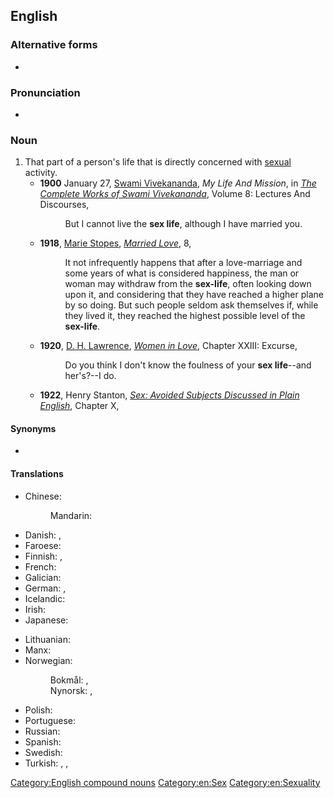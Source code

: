 {{also|sex-life}}

==English==

===Alternative forms===
* {{alt|en|sex-life}}

===Pronunciation===
* {{IPA|en|/ˈsɛksˌlaɪf/}}

===Noun===
{{en-noun|sex lives}}

# That part of a person's life that is directly concerned with [[sexual]] activity.
#* '''1900''' January 27, [[w:Swami Vivekananda|Swami Vivekananda]], ''My Life And Mission'', in ''[[s:The Complete Works of Swami Vivekananda/Volume 8/Lectures And Discourses/My Life And Mission|The Complete Works of Swami Vivekananda]]'', Volume 8: Lectures And Discourses,
#*: But I cannot live the '''sex life''', although I have married you.
#* '''1918''', [[w:Marie Stopes|Marie Stopes]], ''[[s:Married Love/Chapter 8|Married Love]]'', 8,
#*: It not infrequently happens that after a love-marriage and some years of what is considered happiness, the man or woman may withdraw from the '''sex-life''', often looking down upon it, and considering that they have reached a higher plane by so doing. But such people seldom ask themselves if, while they lived it, they reached the highest possible level of the '''sex-life'''.
#* '''1920''', [[w:D. H. Lawrence|D. H. Lawrence]], ''[[s:Women in Love/Chapter XXIII|Women in Love]]'', Chapter XXIII: Excurse,
#*: Do you think I don't know the foulness of your '''sex life'''--and her's?--I do.
#* '''1922''', Henry Stanton, ''[[s:Sex/Chapter X|Sex: Avoided Subjects Discussed in Plain English]]'', Chapter X,
#*: {{quote|en|In the human animal, speaking in general, these feelings of sympathy (love) and duty are strongly developed in the family connection; that is, they are developed with special strength in those who are most intimately united in '''sex life''', in husband and wife and in children.}}

====Synonyms====
* {{l|en|love life}}

====Translations====
{{trans-top|part of a person's life that is directly concerned with sexual activity}}
* Chinese:
*: Mandarin: {{t+|cmn|性生活|tr=xìngshēnghuó|sc=Hani}}
* Danish: {{t|da|sexliv|n}}, {{t|da|kønsliv|n}}
* Faroese: {{t|fo|kynslív|n}}
* Finnish: {{t|fi|sukupuolielämä}}, {{t|fi|seksielämä}}
* French: {{t|fr|vie sexuelle|f}}
* Galician: {{t|gl|vida sexual|f}}
* German: {{t+|de|Liebesleben|n}}, {{t|de|Sexleben|n}}
* Icelandic: {{t|is|kynlíf|n}}
* Irish: {{t|ga|saol gnéis|m}}
* Japanese: {{t|ja|性生活|tr=せいせいかつ, seiseikatsu|sc=Jpan}}
{{trans-mid}}
* Lithuanian: {{t|lt|lytinis gyvenimas|m}}
* Manx: {{t|gv|bea cheintyssagh|f}}
* Norwegian:
*: Bokmål: {{t|nb|sexliv|n}}, {{t|nb|seksualliv|n}}
*: Nynorsk: {{t|nn|sexliv|n}}, {{t|nn|seksualliv|n}}
* Polish: {{t|pl|życie seksualne|n}}
* Portuguese: {{t|pt|vida sexual|f}}
* Russian: {{t|ru|сексуа́льная жизнь|f|tr=sɛksuálʹnaja žiznʹ}}
* Spanish: {{t|es|vida sexual|f}}
* Swedish: {{t+|sv|sexliv|n}}
* Turkish: {{t|tr|cinsel yaşam}}, {{t|tr|cinsel hayat}}, {{t|tr|seks hayatı}}
{{trans-bottom}}

[[Category:English compound nouns]]
[[Category:en:Sex]]
[[Category:en:Sexuality]]